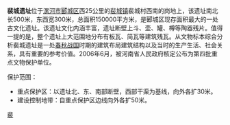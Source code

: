 {{multiple issues|
{{orphan|time=2013-10-09T14:23:32+00:00}}
{{unreferenced|time=2013-10-09T14:23:32+00:00}}
}}
'''裴城遗址'''位于[[漯河市|漯河市]][[郾城区|郾城区]]西25公里的[[裴城镇|裴城镇]]裴城村西南的岗地上，该遗址南北长500米，东西宽300米，总面积150000平方米，是郾城区现存面积最大的一处古文化遗址。该遗址文化内涵丰富，遗址断壁上斗、壶、罐、樽等陶器残片。值得一提的是，整个遗址上大范围地分布有板瓦、简瓦等建筑残瓦。从文物标本综合分析裴城遗址是一处[[春秋战国|春秋战国]]时期的建筑布局建筑结构以及当时的生产生活、社会关系，具有重要的参考价值。2006年6月，被河南省人民政府核定公布为第四批重点文物保护单位。

保护范围：
* 重点保护区：以遗址北、东、南部断壁，西部干渠为基线，向外各扩30米。
* 建设控制地带：自重点保护区边线向外各扩50米。

[[Category:漯河|裴]]